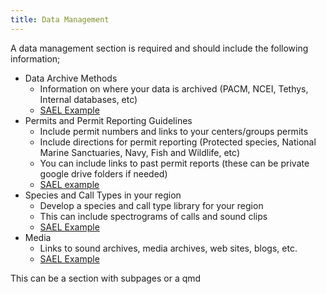 ```yaml
---
title: Data Management
---
```


A data management section is required and should include the following information;

-   Data Archive Methods
    -   Information on where your data is archived (PACM, NCEI, Tethys, Internal databases, etc)
    -   [SAEL Example](https://sael-swfsc.github.io/SAEL-lab-manual/content/Data-Archive.html)
-   Permits and Permit Reporting Guidelines
    -   Include permit numbers and links to your centers/groups permits
    -   Include directions for permit reporting (Protected species, National Marine Sanctuaries, Navy, Fish and Wildlife, etc)
    -   You can include links to past permit reports (these can be private google drive folders if needed)
    -   [SAEL example](https://sael-swfsc.github.io/SAEL-lab-manual/content/Data-Archive.html)
-   Species and Call Types in your region
    -   Develop a species and call type library for your region
    -   This can include spectrograms of calls and sound clips
    -   [SAEL Example](https://sael-swfsc.github.io/SAEL-lab-manual/content/Data-SpeciesAndCallTypes.html)
-   Media
    -   Links to sound archives, media archives, web sites, blogs, etc.
    -   [SAEL Example](https://sael-swfsc.github.io/SAEL-lab-manual/content/media.html)

This can be a section with subpages or a qmd
